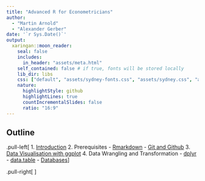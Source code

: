 ```yaml
---
title: "Advanced R for Econometricians"
author: 
  - "Martin Arnold"
  - "Alexander Gerber"
date: '`r Sys.Date()`'
output:
  xaringan::moon_reader:
    seal: false
    includes:
      in_header: "assets/meta.html"
    self_contained: false # if true, fonts will be stored locally
    lib_dir: libs
    css: ["default", "assets/sydney-fonts.css", "assets/sydney.css", "assets/custom.css", "assets/title_slides.css"]
    nature:
      highlightStyle: github
      highlightLines: true
      countIncrementalSlides: false
      ratio: "16:9"
---
```

## Outline
.pull-left[
1. [Introduction](Introduction/Introduction.html)
2. Prerequisites
   - [Rmarkdown](Rmarkdown/rmarkdown.html)
   - [Git and Github](Git/git_vcs.html)
3. [Data Visualisation with ggplot](ggplot2/ggplot2.html) 
4. Data Wrangling and Transformation
   - [dplyr](Wrangling/Wrangling.html)
   - [data.table](Datatable/datatable.html)
   - [Databases](databases/databases.html)
]

.pull-right[
<ol start = "5">
<li> Advanced R Programming </li>
<ul>
  <li> <a href="Advanced R Concepts/Advanced.html">Advanced Concepts</a></li>
  <li> <a href="functional/functional.html">Functional Programming</a></li>
  <li> Object Oriented Programming </li>
</ul>
<li>  Performance </li> 
<ul>
  <li> <a href="measuring and profiling/MeasuringProfiling.html">Profiling and Benchmarking</a></li> 
  <li> <a href="improving performance/improving-performance.html">Improving Performance</a></li>
  <li> Rcpp </li>
</ul>
<li> <a href = Webscraping/webscraping.html>Web Scraping</a>   </li>
<li> <a href = Shiny/Shiny.html>Shiny</a> </li>
<li> Writing Packages </li>
<!-- <li>Text Mining  </li> -->
</ol>
]
